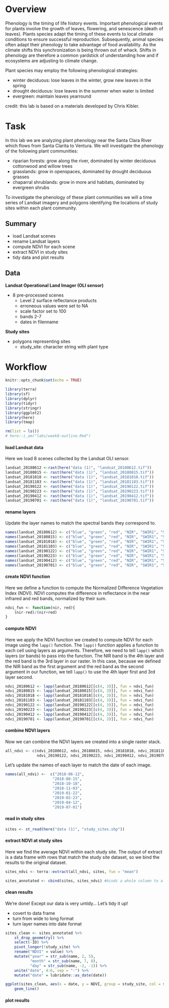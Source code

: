 # Overview
Phenology is the timing of life history events. Important phenological events for plants involve the growth of leaves, flowering, and senescence (death of leaves). Plants species adapt the timing of these events to local climate conditions to ensure successful reproduction. Subsequently, animal species often adapt their phenology to take advantage of food availability. As the climate shifts this synchronization is being thrown out of whack. Shifts in phenology are therefore a common yardstick of understanding how and if ecosystems are adjusting to climate change.\

Plant species may employ the following phenological strategies:\

-   winter deciduous: lose leaves in the winter, grow new leaves in the spring\
-   drought deciduous: lose leaves in the summer when water is limited\
-   evergreen: maintain leaves yearround\

credit: this lab is based on a materials developed by Chris Kibler.

# Task
In this lab we are analyzing plant phenology near the Santa Clara River which flows from Santa Clarita to Ventura. We will investigate the phenology of the following plant communities:\

-   riparian forests: grow along the river, dominated by winter deciduous cottonwood and willow trees\
-   grasslands: grow in openspaces, dominated by drought deciduous grasses\
-   chaparral shrublands: grow in more arid habitats, dominated by evergreen shrubs\

To investigate the phenology of these plant communities we will a time series of Landsat imagery and polygons identifying the locations of study sites within each plant community.\

## Summary

-   load Landsat scenes\
-   rename Landsat layers\
-   compute NDVI for each scene\
-   extract NDVI in study sites\
-   tidy data and plot results

## Data

**Landsat Operational Land Imager (OLI sensor)**\

-   8 pre-processed scenes\
    -   Level 2 surface reflectance products\
    -   erroneous values were set to NA\
    -   scale factor set to 100\
    -   bands 2-7\
    -   dates in filenname\

**Study sites**

-   polygons representing sites\
    - study_site: character string with plant type

# Workflow
```r
knitr::opts_chunk$set(echo = TRUE)
```

```r
library(terra)
library(sf)
library(dplyr)
library(tidyr)
library(stringr)
library(ggplot2)
library(here)
library(tmap)

rm(list = ls())
# here::i_am("labs/week8-outline.Rmd")
```

#### load Landsat data
Here we load 8 scenes collected by the Landsat OLI sensor.
```r
landsat_20180612 <-rast(here("data (1)", "landsat_20180612.tif"))
landsat_20180815 <- rast(here("data (1)", "landsat_20180815.tif"))
landsat_20181018 <- rast(here("data (1)", "landsat_20181018.tif"))
landsat_20181103 <- rast(here("data (1)", "landsat_20181103.tif"))
landsat_20190122 <- rast(here("data (1)", "landsat_20190122.tif"))
landsat_20190223 <- rast(here("data (1)", "landsat_20190223.tif"))
landsat_20190412 <- rast(here("data (1)", "landsat_20190412.tif"))
landsat_20190701 <- rast(here("data (1)", "landsat_20190701.tif"))
```

#### rename layers
Update the layer names to match the spectral bands they correspond to.
```r
names(landsat_20180612) <- c("blue", "green", "red", "NIR", "SWIR1", "SWIR2")
names(landsat_20180815) <- c("blue", "green", "red", "NIR", "SWIR1", "SWIR2")
names(landsat_20181018) <- c("blue", "green", "red", "NIR", "SWIR1", "SWIR2")
names(landsat_20181103) <- c("blue", "green", "red", "NIR", "SWIR1", "SWIR2")
names(landsat_20190122) <- c("blue", "green", "red", "NIR", "SWIR1", "SWIR2")
names(landsat_20190223) <- c("blue", "green", "red", "NIR", "SWIR1", "SWIR2")
names(landsat_20190412) <- c("blue", "green", "red", "NIR", "SWIR1", "SWIR2")
names(landsat_20190701) <- c("blue", "green", "red", "NIR", "SWIR1", "SWIR2")
```

#### create NDVI function
Here we define a function to compute the Normalized Difference Vegetation Index (NDVI). NDVI computes the difference in reflectance in the near infrared and red bands, normalized by their sum. 

```r

ndvi_fun <- function(nir, red){
    (nir-red)/(nir+red)
}

```

#### compute NDVI
Here we apply the NDVI function we created to compute NDVI for each image using the `lapp()` function. The `lapp()` function applies a function to each cell using layers as arguments. Therefore, we need to tell `lapp()` which layers (or bands) to pass into the function. The NIR band is the 4th layer and the red band is the 3rd layer in our raster. In this case, because we defined the NIR band as the first argument and the red band as the second argument in our function, we tell `lapp()` to use the 4th layer first and 3rd layer second. 

```r

ndvi_20180612 <- lapp(landsat_20180612[[c(4, 3)]], fun = ndvi_fun)
ndvi_20180815 <- lapp(landsat_20180815[[c(4, 3)]], fun = ndvi_fun)
ndvi_20181018 <- lapp(landsat_20181018[[c(4, 3)]], fun = ndvi_fun)
ndvi_20181103 <- lapp(landsat_20181103[[c(4, 3)]], fun = ndvi_fun)
ndvi_20190122 <- lapp(landsat_20190122[[c(4, 3)]], fun = ndvi_fun)
ndvi_20190223 <- lapp(landsat_20190223[[c(4, 3)]], fun = ndvi_fun)
ndvi_20190412 <- lapp(landsat_20190412[[c(4, 3)]], fun = ndvi_fun)
ndvi_20190701 <- lapp(landsat_20190701[[c(4, 3)]], fun = ndvi_fun)

```

#### combine NDVI layers
Now we can combine the NDVI layers we created into a single raster stack.
```r

all_ndvi <- c(ndvi_20180612, ndvi_20180815, ndvi_20181018, ndvi_20181103, 
              ndvi_20190122, ndvi_20190223, ndvi_20190412, ndvi_20190701)

```
Let's update the names of each layer to match the date of each image. 
```r
names(all_ndvi) <-  c("2018-06-12",
                     "2018-08-15",
                     "2018-10-18",
                     "2018-11-03",
                     "2019-01-22",
                     "2019-02-23",
                     "2019-04-12",
                     "2019-07-01")
```

#### read in study sites
```r

sites <- st_read(here("data (1)", "study_sites.shp"))

```

#### extract NDVI at study sites
Here we find the average NDVI within each study site. The output of extract is a data frame with rows that match the study site dataset, so we bind the results to the original dataset. 
```r

sites_ndvi <- terra::extract(all_ndvi, sites, fun = "mean")

sites_annotated <- cbind(sites, sites_ndvi) #binds a whole column to a data frame


```

#### clean results
We're done! Except our data is very untidy... Let's tidy it up!\

-   covert to data frame
-   turn from wide to long format
-   turn layer names into date format
```r

sites_clean <- sites_annotated %>%
    st_drop_geometry() %>%
    select(-ID) %>%
    pivot_longer(!study_site) %>%
    rename("NDVI" = value) %>%
    mutate("year" = str_sub(name, 2, 5),
           "month" = str_sub(name, 7, 8),
           "day" = str_sub(name, -2, -1)) %>%
    unite("date", 4:6, sep = "-") %>%
    mutate("date" = lubridate::as_date(date))

ggplot(sites_clean, aes(x = date, y = NDVI, group = study_site, col = study_site)) +
    geom_line()

```

#### plot results
```r

```

